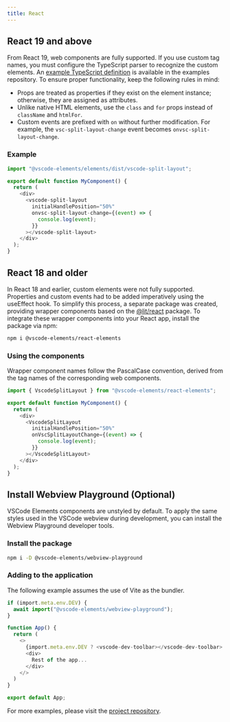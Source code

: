 ```yaml
---
title: React
---
```


## React 19 and above

From React 19, web components are fully supported. If you use custom tag names, you must configure
the TypeScript parser to recognize the custom elements. An [example TypeScript definition](https://github.com/vscode-elements/examples/blob/react-vite/react-vite/src/global.d.ts) is 
available in the examples repository. To ensure proper functionality, keep the following rules in mind:

- Props are treated as properties if they exist on the element instance; otherwise, they are assigned as attributes.
- Unlike native HTML elements, use the `class` and `for` props instead of `className` and `htmlFor`.  
- Custom events are prefixed with `on` without further modification. For example, the `vsc-split-layout-change` event becomes `onvsc-split-layout-change`.

### Example

```typescript
import "@vscode-elements/elements/dist/vscode-split-layout";

export default function MyComponent() {
  return (
    <div>
      <vscode-split-layout
        initialHandlePosition="50%"
        onvsc-split-layout-change={(event) => {
          console.log(event);
        }}
      ></vscode-split-layout>
    </div>
  );
}
```

## React 18 and older

In React 18 and earlier, custom elements were not fully supported. Properties and custom events
had to be added imperatively using the useEffect hook. To simplify this process, a separate package
was created, providing wrapper components based on the [@lit/react](https://lit.dev/docs/frameworks/react/) package. To integrate these
wrapper components into your React app, install the package via npm:

```bash
npm i @vscode-elements/react-elements
```

### Using the components

Wrapper component names follow the PascalCase convention, derived from the tag names of
the corresponding web components.

```typescript
import { VscodeSplitLayout } from "@vscode-elements/react-elements";

export default function MyComponent() {
  return (
    <div>
      <VscodeSplitLayout
        initialHandlePosition="50%"
        onVscSplitLayoutChange={(event) => {
          console.log(event);
        }}
      ></VscodeSplitLayout>
    </div>
  );
}
```

## Install Webview Playground (Optional)

VSCode Elements components are unstyled by default. To apply the same styles used in the VSCode
webview during development, you can install the Webview Playground developer tools.

### Install the package

```bash
npm i -D @vscode-elements/webview-playground
```

### Adding to the application

The following example assumes the use of Vite as the bundler.

```typescript {1-3} {8}
if (import.meta.env.DEV) {
  await import("@vscode-elements/webview-playground");
}

function App() {
  return (
    <>
      {import.meta.env.DEV ? <vscode-dev-toolbar></vscode-dev-toolbar> : null}
      <div>
        Rest of the app...
      </div>
    </>
  )
}

export default App;
```

For more examples, please visit the [project repository](https://github.com/vscode-elements/react-elements/tree/main/packages/demo).
